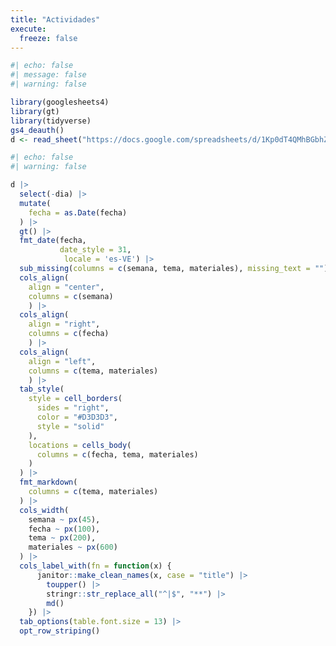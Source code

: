```yaml
---
title: "Actividades"
execute:
  freeze: false
---
```


```r
#| echo: false
#| message: false
#| warning: false

library(googlesheets4)
library(gt)
library(tidyverse)
gs4_deauth()
d <- read_sheet("https://docs.google.com/spreadsheets/d/1Kp0dT4QMhBGbhZpdjnU6zg5OPI_jo0WHb2kFSrCJlAY")


```

```r
#| echo: false
#| warning: false

d |>
  select(-dia) |>
  mutate(
    fecha = as.Date(fecha)
  ) |>
  gt() |>
  fmt_date(fecha, 
           date_style = 31,
            locale = 'es-VE') |>
  sub_missing(columns = c(semana, tema, materiales), missing_text = "") |>
  cols_align(
    align = "center",
    columns = c(semana)
    ) |>
  cols_align(
    align = "right",
    columns = c(fecha)
    ) |>
  cols_align(
    align = "left",
    columns = c(tema, materiales)
    ) |>
  tab_style(
    style = cell_borders(
      sides = "right",
      color = "#D3D3D3",
      style = "solid"
    ),
    locations = cells_body(
      columns = c(fecha, tema, materiales)
    )
  ) |>
  fmt_markdown(
    columns = c(tema, materiales)
  ) |>
  cols_width(
    semana ~ px(45),
    fecha ~ px(100),
    tema ~ px(200),
    materiales ~ px(600)
  ) |>
  cols_label_with(fn = function(x) {
      janitor::make_clean_names(x, case = "title") |>
        toupper() |>
        stringr::str_replace_all("^|$", "**") |>
        md()
    }) |>
  tab_options(table.font.size = 13) |>
  opt_row_striping()
```
